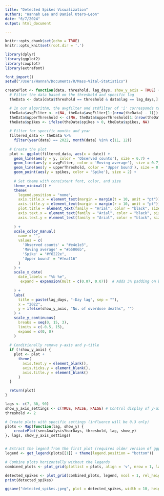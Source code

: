 ```yaml
---
title: "Detected Spikes Visualization"
authors: "Hannah Lee and Daniel Otero-Leon"
date: "6/7/2024"
output: html_document

---
```


```r
knitr::opts_chunk$set(echo = TRUE)
knitr::opts_knit$set(root.dir = '.')

library(dplyr)
library(ggplot2)
library(cowplot)
library(extrafont)

font_import()
setwd("/Users/Hannah/Documents/R/Mass-Vital-Statistics")
```


```r
createPlot <- function(data, threshold, lag_days, show_y_axis = TRUE) {
  # Filter the data based on the threshold and specific lag
  theData <- data[data$threshold == threshold & data$lag == lag_days,]

  # In our algorithm, the avgfilter and stdfilter of 'i' corresponds to 'i-1', so for presentation, we must adjust the rows
  theData$avgFilter <- c(NA, theData$avgFilter[1:(nrow(theData) - 1)])
  theData$upperThreshold <- c(NA, theData$upperThreshold[1:(nrow(theData) - 1)])
  theData$spikes <- ifelse(theData$spikes > 0, theData$spikes, NA)
  
  # Filter for specific months and year
  filtered_data <- theData %>%
    filter(year(date) == 2022, month(date) %in% c(11, 12))
  
  # Create the plot
  plot <- ggplot(filtered_data, aes(x = date)) +
    geom_line(aes(y = y, color = 'Observed counts'), size = 0.7) +
    geom_line(aes(y = avgFilter, color = 'Moving average'), size = 0.7) +
    geom_line(aes(y = upperThreshold, color = 'Upper bound'), size = 0.7) +
    geom_point(aes(y = spikes, color = 'Spike'), size = 2) +
    
    # Set theme with consistent font, color, and size
    theme_minimal() +
    theme(
      legend.position = "none",
      axis.title.x = element_text(margin = margin(t = 10, unit = "pt")),
      axis.title.y = element_text(margin = margin(r = 10, unit = "pt")),
      plot.title = element_text(family = "Arial", color = "black", size = 12),  # Optional: bold title
      axis.text.x = element_text(family = "Arial", color = "black", size = 12),  # X-axis text
      axis.text.y = element_text(family = "Arial", color = "black", size = 12),  # Y-axis text
      
    ) +
    scale_color_manual(
      name = "",
      values = c(
        'Observed counts' = "#e4e1e3",
        'Moving average' = "#b5006b",
        'Spike' = "#f6222e",
        'Upper bound' = "#feaf16"
      )
    ) +
    scale_x_date(
      date_labels = "%b %e", 
       expand = expansion(mult = c(0.07, 0.07))  # Adds 5% padding on both sides
  
    ) +
    labs(
      title = paste(lag_days, "-Day lag", sep = ""),
      x = "2022",
      y = ifelse(show_y_axis, "No. of overdose deaths", "")
    ) +
    scale_y_continuous(
      breaks = seq(0, 15, 3),
      limits = c(-0.5, 15),
      expand = c(0, 0)
    )
  
  # Conditionally remove y-axis and y-title
  if (!show_y_axis) {
    plot <- plot +
      theme(
        axis.text.y = element_blank(),
        axis.ticks.y = element_blank(),
        axis.title.y = element_blank()
      )
  }

  return(plot)
}

```

```r
lags <- c(7, 30, 90)
show_y_axis_settings <- c(TRUE, FALSE, FALSE) # Control display of y-axis for each plot
threshold <- 2  

# Create plots with specific settings (influence will be 0.3 only)
plots <- Map(function(lag, show_y) {
    createPlot(sensAnalysisYearDays, threshold, lag, show_y)
}, lags, show_y_axis_settings)


# Extract the legend from the first plot (requires older version of ggplot)
legend <- get_legend(plots[[1]] + theme(legend.position = "bottom"))

# Combine plots horizontally without the legends
combined_plots <- plot_grid(plotlist = plots, align = 'v', nrow = 1, labels = LETTERS[1:3])

detected_spikes <- plot_grid(combined_plots, legend, ncol = 1, rel_heights = c(1, 0.1))
print(detected_spikes)

ggsave("detected_spikes.jpeg", plot = detected_spikes, width = 10, height = 5, dpi = 1000)
```